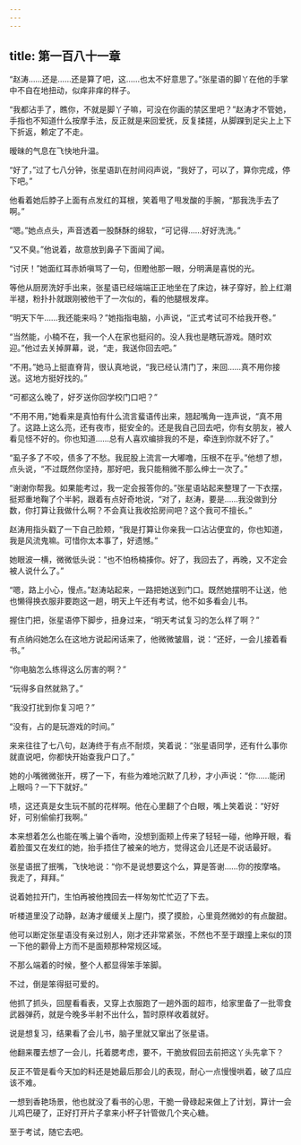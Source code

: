 ```yaml
---
---
---
```

title: 第一百八十一章
---




“赵涛……还是……还是算了吧，这……也太不好意思了。”张星语的脚丫在他的手掌中不自在地扭动，似痒非痒的样子。

“我都沾手了，瞧你，不就是脚丫子嘛，可没在你画的禁区里吧？”赵涛才不管她，手指也不知道什么按摩手法，反正就是来回爱抚，反复揉搓，从脚踝到足尖上上下下折返，赖定了不走。

暧昧的气息在飞快地升温。

“好了，”过了七八分钟，张星语趴在肘间闷声说，“我好了，可以了，算你完成，停下吧。”

他看着她后脖子上面有点发红的耳根，笑着甩了甩发酸的手腕，“那我洗手去了啊。”

“嗯。”她点点头，声音透着一股酥酥的绵软，“可记得……好好洗洗。”

“又不臭。”他说着，故意放到鼻子下面闻了闻。

“讨厌！”她面红耳赤娇嗔骂了一句，但瞪他那一眼，分明满是喜悦的光。

等他从厨房洗好手出来，张星语已经端端正正地坐在了床边，袜子穿好，脸上红潮半褪，粉扑扑就跟刚被他干了一次似的，看的他腿根发痒。

“明天下午……我还能来吗？”她指指电脑，小声说，“正式考试可不给我开卷。”

“当然能，小楠不在，我一个人在家也挺闷的。没人我也是瞎玩游戏。随时欢迎。”他过去关掉屏幕，说，“走，我送你回去吧。”

“不用。”她马上挺直脊背，很认真地说，“我已经认清门了，来回……真不用你接送。这地方挺好找的。”

“可都这么晚了，好歹送你回学校门口吧？”

“不用不用，”她看来是真怕有什么流言蜚语传出来，翘起嘴角一连声说，“真不用了。这路上这么亮，还有夜市，挺安全的。还是我自己回去吧，你有女朋友，被人看见怪不好的。你也知道……总有人喜欢编排我的不是，牵连到你就不好了。”

“虱子多了不咬，债多了不愁。我屁股上流言一大嘟噜，压根不在乎。”他想了想，点头说，“不过既然你坚持，那好吧，我只能稍微不那么绅士一次了。”

“谢谢你帮我。如果能考过，我一定会报答你的。”张星语站起来整理了一下衣摆，挺郑重地鞠了个半躬，跟着有点好奇地说，“对了，赵涛，要是……我没做到分数，你打算让我做什么啊？不会真让我收拾房间吧？这个我可不擅长。”

赵涛用指头戳了一下自己脸颊，“我是打算让你亲我一口沾沾便宜的，你也知道，我是风流鬼嘛。可惜你太本事了，好遗憾。”

她眼波一横，微微低头说：“也不怕杨楠揍你。好了，我回去了，再晚，又不定会被人说什么了。”

“嗯，路上小心，慢点。”赵涛站起来，一路把她送到门口。既然她摆明不让送，他也懒得换衣服非要跑这一趟，明天上午还有考试，他不如多看会儿书。

握住门把，张星语停下脚步，扭身过来，“明天考试复习的怎么样了啊？”

有点纳闷她怎么在这地方说起闲话来了，他微微皱眉，说：“还好，一会儿接着看书。”

“你电脑怎么练得这么厉害的啊？”

“玩得多自然就熟了。”

“我没打扰到你复习吧？”

“没有，占的是玩游戏的时间。”

来来往往了七八句，赵涛终于有点不耐烦，笑着说：“张星语同学，还有什么事你就直说吧，你都快开始查我户口了。”

她的小嘴微微张开，楞了一下，有些为难地沉默了几秒，才小声说：“你……能闭上眼吗？一下下就好。”

啧，这还真是女生玩不腻的花样啊。他在心里翻了个白眼，嘴上笑着说：“好好好，可别偷偷打我啊。”

本来想着怎么也能在嘴上骗个香吻，没想到面颊上传来了轻轻一碰，他睁开眼，看着脸蛋又在发红的她，抬手捂住了被亲的地方，觉得这会儿还是不说话最好。

张星语抿了抿嘴，飞快地说：“你不是说想要这个么，算是答谢……你的按摩咯。我走了，拜拜。”

说着她拉开门，生怕再被他拽回去一样匆匆忙忙迈了下去。

听楼道里没了动静，赵涛才缓缓关上屋门，摸了摸脸，心里竟然微妙的有点酸甜。

他可以断定张星语没有亲过别人，刚才还非常紧张，不然也不至于跟撞上来似的顶一下他的颧骨上方而不是面颊那种常规区域。

不那么端着的时候，整个人都显得笨手笨脚。

不过，倒是笨得挺可爱的。

他抓了抓头，回屋看看表，又穿上衣服跑了一趟外面的超市，给家里备了一批零食武器弹药，就是今晚多半射不出什么，暂时原样收着就好。

说是想复习，结果看了会儿书，脑子里就又窜出了张星语。

他翻来覆去想了一会儿，托着腮考虑，要不，干脆放假回去前把这丫头先拿下？

反正不管是看今天加的料还是她最后那会儿的表现，耐心一点慢慢哄着，破了瓜应该不难。

一想到香艳场景，他也就没了看书的心思，干脆一骨碌起来做上了计划，算计一会儿鸡巴硬了，正好打开片子拿来小杯子针管做几个夹心糖。

至于考试，随它去吧。